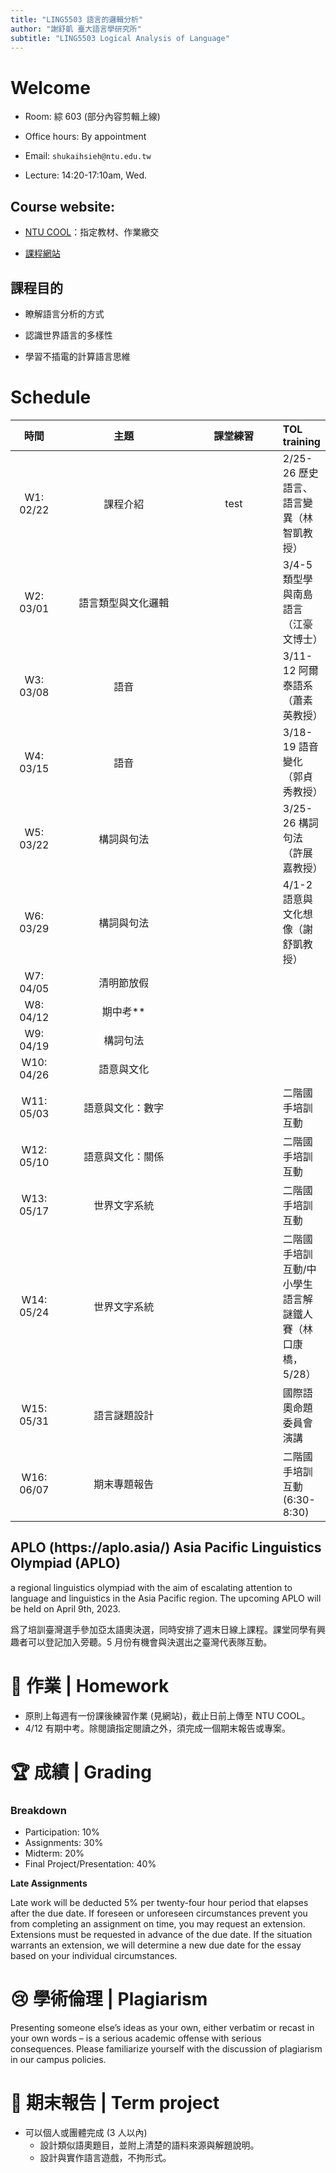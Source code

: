 ```yaml
---
title: "LING5503 語言的邏輯分析"
author: "謝舒凱 臺大語言學研究所"
subtitle: "LING5503 Logical Analysis of Language"
---
```


# Welcome


- Room: 綜 603 (部分內容剪輯上線)

- Office hours: By appointment

- Email: `shukaihsieh@ntu.edu.tw`

- Lecture: 14:20-17:10am, Wed.

## Course website:

- [NTU COOL](https://cool.ntu.edu.tw/courses/26600)：指定教材、作業繳交

- [課程網站](lopentu.github.io/lal/)



## 課程目的

- 瞭解語言分析的方式

- 認識世界語言的多樣性

- 學習不插電的計算語言思維


# Schedule

| 時間           | 主題                                     | 課堂練習                   | TOL training            |
|:-------------:|:----------------------------------------:|:--------------------------:|:--------------|
| W1: 02/22  | 課程介紹             | test         |  2/25-26 歷史語言、語言變異（林智凱教授）|
| W2: 03/01 | 語言類型與文化邏輯     |                 | 3/4-5 類型學與南島語言（江豪文博士）|
| W3: 03/08  | 語音               |               |3/11-12 阿爾泰語系（蕭素英教授） |
| W4: 03/15   | 語音 |                             |3/18-19 語音變化（郭貞秀教授） |
| W5: 03/22   | 構詞與句法 |                |3/25-26 構詞句法（許展嘉教授）|
| W6: 03/29   | 構詞與句法           |        | 4/1-2 語意與文化想像（謝舒凱教授）|
| W7: 04/05  | 清明節放假                |  ||
| W8: 04/12   | 期中考**       |            |                  |
| W9: 04/19   | 構詞句法                     | |                             |
| W10: 04/26   | 語意與文化     |          ||
| W11: 05/03   | 語意與文化：數字     |         | 二階國手培訓互動|
| W12: 05/10  |語意與文化：關係 ||二階國手培訓互動|
| W13: 05/17  |世界文字系統||二階國手培訓互動|
| W14: 05/24 |世界文字系統||二階國手培訓互動/中小學生語言解謎鐵人賽（林口康橋，5/28）|
| W15: 05/31 |語言謎題設計||國際語奧命題委員會演講|
| W16: 06/07 |期末專題報告||二階國手培訓互動 (6:30-8:30)|


::: {.callout-tip}
## APLO (https://aplo.asia/) Asia Pacific Linguistics Olympiad (APLO) 
a regional linguistics olympiad with the aim of escalating attention to language and linguistics in the Asia Pacific region. The upcoming APLO will be held on April 9th, 2023.  
:::

::: {.callout-important}
爲了培訓臺灣選手參加亞太語奧決選，同時安排了週末日線上課程。課堂同學有興趣者可以登記加入旁聽。5 月份有機會與決選出之臺灣代表隊互動。
:::

# 🐇 作業 | Homework

- 原則上每週有一份課後練習作業 (見網站)，截止日前上傳至 NTU COOL。
- 4/12 有期中考。除閱讀指定閱讀之外，須完成一個期末報告或專案。


# 🏆 成績 | Grading
### Breakdown

- Participation: 10%
- Assignments: 30%
- Midterm: 20% 
- Final Project/Presentation: 40%

**Late Assignments**

Late work will be deducted 5% per twenty-four hour period that elapses after the due date. If foreseen or unforeseen circumstances prevent you from completing an assignment on time, you may request an extension. Extensions must be requested in advance of the due date. If the situation warrants an extension, we will determine a new due date for the essay based on your individual circumstances.

# 😢 學術倫理 | Plagiarism

Presenting someone else’s ideas as your own, either verbatim or recast in your own words – is a serious academic offense with serious consequences. Please familiarize yourself with the discussion of plagiarism in our campus policies.

# 🧠 期末報告 | Term project

- 可以個人或團體完成 (3 人以內)
    - 設計類似語奧題目，並附上清楚的語料來源與解題說明。
    - 設計與實作語言遊戲，不拘形式。

